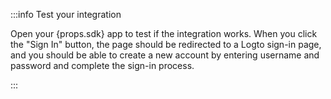 :::info Test your integration

<p>
Open your {props.sdk} app to test if the integration works. When you click the "Sign In" button, the page should be redirected to a Logto sign-in page,
and you should be able to create a new account by entering username and password and complete the sign-in process.
</p>

:::
